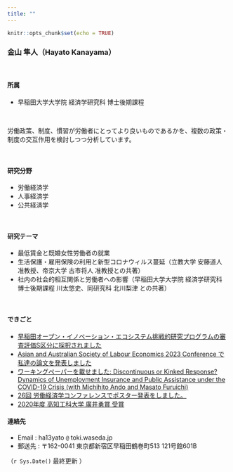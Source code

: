```yaml
---
title: ""
---
```


```r
knitr::opts_chunk$set(echo = TRUE)
```

<!-- Google tag (gtag.js) -->
<script async src="https://www.googletagmanager.com/gtag/js?id=G-FXEQV713CW"></script>
<script>
  window.dataLayer = window.dataLayer || [];
  function gtag(){dataLayer.push(arguments);}
  gtag('js', new Date());

  gtag('config', 'G-FXEQV713CW');
</script>


### 金山 隼人（Hayato Kanayama）

\ 

#### 所属

- 早稲田大学大学院 経済学研究科 博士後期課程

\ 

労働政策、制度、慣習が労働者にとってより良いものであるかを、複数の政策・制度の交互作用を検討しつつ分析しています。



\ 

#### 研究分野

- 労働経済学
- 人事経済学
- 公共経済学

\ 

#### 研究テーマ

- 最低賃金と既婚女性労働者の就業
- 生活保護・雇用保険の利用と新型コロナウィルス蔓延（立教大学 安藤道人 准教授、帝京大学 古市将人 准教授との共著）
- 社内の社会的相互関係と労働者への影響（早稲田大学大学院 経済学研究科 博士後期課程 川太悠史、同研究科 北川梨津 との共著）

\ 

#### できごと

- [早稲田オープン・イノベーション・エコシステム挑戦的研究プログラムの審査評価S区分に採択されました](https://www.waseda.jp/wspring/program/detail/)
- [Asian and Australian Society of Labour Economics 2023 Conference で私達の論文を発表しました](https://virtual.oxfordabstracts.com/#/event/public/4290/submission/245)
- [ワーキングペーパーを載せました: Discontinuous or Kinked Response? Dynamics of Unemployment Insurance and Public Assistance under the COVID-19 Crisis (with Michihito Ando and Masato Furuichi)](https://papers.ssrn.com/sol3/papers.cfm?abstract_id=4617281)
- [26回 労働経済学コンファレンスでポスター発表をしました。](https://sites.google.com/site/kansailabor/conference/26th?authuser=0)
- [2020年度 高知工科大学 廣井勇賞 受賞](https://www.kochi-tech.ac.jp/news/img/874d9183fe1f3661a60067d98f550bdf.pdf) 

#### 連絡先

- Email  : ha13yato `@` toki.waseda.jp
- 郵送先 : 〒162-0041 東京都新宿区早稲田鶴巻町513  121号館601B

（`r Sys.Date()` 最終更新 ）

